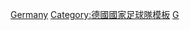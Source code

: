 {{National squad
 | name      = 2014年世界杯足球赛德国参赛名单
 | bg        = white
 | fg        = black
 |bordercolor= black
 | country   = 德国
 | comp link = 2014年世界杯足球赛
 | comp      = 2014年世界杯足球赛（第四次夺冠）
 | p1        = [[曼努埃尔·诺伊尔|-{zh-hans:诺伊尔;zh-hk:紐亞;zh-tw:諾伊爾;}-]]
 | p2        = [[凯文·格罗斯克罗伊茨|-{zh-hans:格罗斯克罗伊茨;zh-hk:哥斯基奧斯;zh-tw:格羅斯克羅伊茨;}-]]
 | p3        = [[马蒂亚斯·金特尔|-{zh-hans:金特尔;zh-hk:真達;zh-tw:金特爾;}-]]
 | p4        = [[贝尼迪克特·赫韦德斯|-{zh-hans:赫韦德斯;zh-hk:賀維迪斯;zh-tw:赫韋德斯;}-]]
 | p5        = [[麥斯·曉姆斯|-{zh-hans:胡梅尔斯;zh-hk:曉姆斯;zh-tw:胡梅爾斯;}-]]
 | p6        = [[萨米·赫迪拉|-{zh-hans:赫迪拉;zh-tw:凱迪拉;zh-hk:基迪拉}-]]
 | p7        = [[巴斯蒂安·施魏因斯泰格|-{zh-hans:施魏因斯泰格;zh-hk:舒韋恩史迪加;zh-tw:史汪斯泰格;}-]]
 | p8        = [[梅苏特·厄齐尔|-{zh-hans:厄齐尔;zh-hk:奧斯爾;zh-tw:厄齊爾;}-]]
 | p9        = [[安德列·舒賀爾尼|-{zh-hans:许尔勒;zh-hk:舒賀爾尼;zh-tw:許爾勒;}-]]
 | p10       = [[卢卡斯·波多尔斯基|-{zh-hans:波多尔斯基;zh-hk:普多斯基;zh-tw:波多斯基;}-]]
 | p11       = [[米罗斯拉夫·克洛泽|-{zh-hans:克洛泽;zh-hk:高路斯;zh-tw:克洛斯;}-]]
 | p12       = [[罗恩-罗伯特·齐勒|-{zh-hans:齐勒; zh-hk:薛拿;zh-tw:齊勒;}-]]
 | p13       = [[托马斯·穆勒|-{zh-cn:穆勒; zh-tw:穆勒; zh-hk:梅拿;}-]]
 | p14       = [[尤利安·德拉克斯勒|-{zh-hans:德拉克斯勒;zh-hk:達斯拿;zh-tw:德拉克斯勒;}-]]
 | p15       = [[埃里克·杜尔姆|-{zh-hans:杜尔姆;zh-hk:杜姆;zh-tw:杜姆;}-]]
 | p16       = [[菲利普·拉姆|-{zh-hans:拉姆;zh-hk:拿姆;zh-tw:拉姆;}-]] [[File:Captain sports.svg|10px|link=隊長 (足球)|alt=队长]]
 | p17       = [[佩尔·默特萨克|-{zh-hans:默特萨克;zh-hk:梅迪薩卡;zh-tw:默特薩克;}-]]
 | p18       = [[托尼·克罗斯|-{zh-hans:克罗斯;zh-hk:卻奧斯;zh-tw:克羅斯;}-]]
 | p19       = [[马里奥·格策|-{zh-hans:格策; zh-hk:葛斯;zh-tw:格策;}-]]
 | p20       = [[谢洛美·保定|-{zh-hans:博阿滕;zh-hk:保定;zh-tw:博阿滕;}-]]
 | p21       = [[施科德蘭·穆斯塔菲|-{zh-hans:穆斯塔菲;zh-hk:梅斯達菲;zh-tw:穆斯塔菲;}-]]
 | p22       = [[罗曼·维丹费拿|-{zh-hans:魏登费勒;zh-hk:維丹費拿;zh-tw:魏登費勒;}-]]
 | p23       = [[克里斯托夫·克拉默|-{zh-hans:克拉默;zh-hk:基拉馬;zh-tw:克拉默;}-]]
 | coach     = [[约阿希姆·勒夫|-{zh-hans:勒夫;zh-hk:路維;zh-tw:勒夫;}-]]
}}<noinclude>
[[Category:2014年世界杯足球赛参赛名单模板|Germany]]
[[Category:德國國家足球隊模板]]
[[Category:國際足協世界盃德國參賽名單導航模板|G]]
</noinclude>